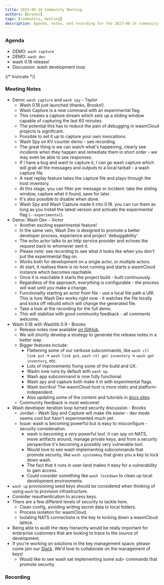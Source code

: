 ```yaml
---
title: 2023-06-14 Community Meeting
authors: [brooks]
tags: [community, meeting]
description: Agenda, notes, and recording for the 2023-06-14 community meeting
---
```



### Agenda

- DEMO: `wash capture`
- DEMO: `wash dev`
- wash 0.18 release!
- Discussion: wash development loop

{/* truncate */}

### Meeting Notes

- Demo: `wash capture` and `wash spy` - Taylor
  - Wash 0.18 just launched (thanks, Brooks!).
  - Wash Capture is a new command with an experimental flag.
  - This creates a capture stream which sets up a sliding window capable of capturing the last 60 minutes.
  - The potential this has to reduce the pain of debugging in wasmCloud projects is significant.
  - Possible to set it up to capture your own invocations.
  - Wash Spy on KV counter demo - see recording.
  - The great thing is we can watch what's happening, clearly see incidents when they happen and remediate them in short order - we may even be able to see responses.
  - If I have a bug and want to capture it, I can go wash capture which will grab all the messages and outputs to a local tarball - a wash capture file.
  - A neat replay feature takes the capture file and plays through the host inventory.
  - At this stage, you can filter per message or incident: take the sliding window, capture what it found, save for later.
  - It's also possible to disable when done.
  - Wash Spy and Wash Capture made it into 0.18. you can run them as long as you install the latest version and activate the experimental flag (`--experimental`).
- Demo: Wash Dev - Victor
  - Another exciting experimental feature!
  - In the same vein, Wash Dev is designed to promote a better developer process, experience and project 'debuggability'.
  - The echo actor talks to an http service provider and echoes the request back to whomever sent it.
  - Please note: see recording to see what it looks like when you don't put the experimental flag on.
  - Works both for development on a single actor, or multiple actors.
  - At start, it realises there is no host running and starts a wasmCloud instance which becomes reachable.
  - Once it is reachable it starts the project build - built continuously.
  - Regardless of the approach, everything is configurable - the process will wait until you make a change.
  - Functionality starting an actor from file - use a local file path a URI. This is how Wash Dev works right now - it watches the file locally and kicks off rebuild which will change the generated file.
  - Take a look at the recording for the full demo.
  - This will stabilize with good community feedback - all comments welcome.
- Wash 0.18 with Washlib 0.9 - Brooks
  - Release notes now available [on GitHub](https://github.com/wasmCloud/wash/releases/tag/v0.18.0).
  - We will shortly develop a strategy to generate the release notes in a better way.
  - Bigger features include:
    - Flattening some of our verbose subcommands, like `wash ctl link put` -> `wash link put`, `wash ctl get inventory` -> `wash get inventory`, etc.
    - Lots of improvements fixing some of the build and UX.
    - Wadm now runs by default with `wash up`.
    - Wash app subcommand is now fully functional.
    - Wash spy and capture both make it in with experimental flags.
    - Wash burritos! The wasmCloud host is more static and platform-independent.
    - Also updating some of the content and tutorials in [docs sites](https://github.com/wasmCloud/wasmcloud.com-dev/pull/112).
  - Community feedback is most welcome!
- Wash developer iteration loop turned security discussion - Brooks
  - Jordan - Wash Spy and Capture will make life easier - dev mode seems cool but hasn't experimented much yet.
  - Issue: wash is becoming powerful but is easy to misconfigure - security consideration.
    - wash is becoming a _very_ powerful tool. It can spy on NATS, move artifacts around, manage private keys, and from a security perspective it's becoming a possibly very vulnerable tool.
    - Would love to see wash implementing subcommands that promote security, like `wash systemkey` that gives you a key to lock down wash.
    - The fact that it runs in user-land makes it easy for a vulnerability to gain access.
    - Could consider something like `wash lockdown` to clean up local development environments.
- `wash up` provisioning seed keys should be considered when thinking of using `wash` to provision infrastructure.
- Consider reauthentication to access keys.
- There are a few different levels of security to tackle here.
  - Clean config, avoiding writing secret data to local folders.
  - Process isolation for wasmCloud.
  - Isolating NATS connections is the key to locking down a wasmCloud lattice.
- Being able to audit the nkey hierarchy would be really important for enterprise customers that are looking to trace to the source of development.
- If you're working on solutions in the key management space, please come join our [Slack](https://slack.wasmcloud.com). We'd love to collaborate on the management of keys!
  - Would like to see wash sat implementing some sub- commands that promote security.

### Recording

<ReactPlayer url='https://www.youtube.com/watch?v=6bdVBFNhumU' controls />
